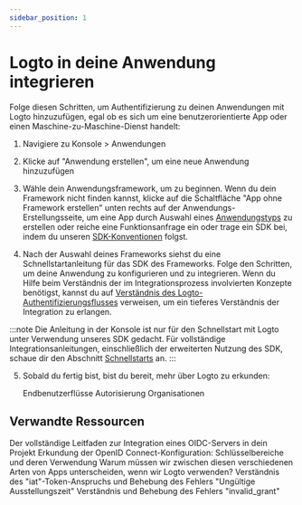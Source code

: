```yaml
---
sidebar_position: 1
---
```


# Logto in deine Anwendung integrieren

Folge diesen Schritten, um Authentifizierung zu deinen Anwendungen mit Logto hinzuzufügen, egal ob es sich um eine benutzerorientierte App oder einen Maschine-zu-Maschine-Dienst handelt:

1. Navigiere zu <CloudLink to="/applications">Konsole > Anwendungen</CloudLink>

2. Klicke auf "Anwendung erstellen", um eine neue Anwendung hinzuzufügen

3. Wähle dein Anwendungsframework, um zu beginnen. Wenn du dein Framework nicht finden kannst, klicke auf die Schaltfläche "App ohne Framework erstellen" unten rechts auf der Anwendungs-Erstellungsseite, um eine App durch Auswahl eines [Anwendungstyps](/integrate-logto/application-data-structure/#application-types) zu erstellen oder reiche eine Funktionsanfrage ein oder trage ein SDK bei, indem du unseren [SDK-Konventionen](/developers/sdk-conventions) folgst.

4. Nach der Auswahl deines Frameworks siehst du eine Schnellstartanleitung für das SDK des Frameworks. Folge den Schritten, um deine Anwendung zu konfigurieren und zu integrieren. Wenn du Hilfe beim Verständnis der im Integrationsprozess involvierten Konzepte benötigst, kannst du auf [Verständnis des Logto-Authentifizierungsflusses](/integrate-logto/integrate-logto-into-your-application/understand-authentication-flow/) verweisen, um ein tieferes Verständnis der Integration zu erlangen.

:::note
Die Anleitung in der Konsole ist nur für den Schnellstart mit Logto unter Verwendung unseres SDK gedacht. Für vollständige Integrationsanleitungen, einschließlich der erweiterten Nutzung des SDK, schaue dir den Abschnitt [Schnellstarts](/quick-starts) an.
:::

5. Sobald du fertig bist, bist du bereit, mehr über Logto zu erkunden:

   <Url href="/end-user-flows">Endbenutzerflüsse</Url>
   <Url href="/authorization">Autorisierung</Url>
   <Url href="/organizations">Organisationen</Url>

## Verwandte Ressourcen

<Url href="https://blog.logto.io/complete-guide-to-integrating-oidc-server">
  Der vollständige Leitfaden zur Integration eines OIDC-Servers in dein Projekt
</Url>

<Url href="https://blog.logto.io/exploring-oidc-configuration">
  Erkundung der OpenID Connect-Konfiguration: Schlüsselbereiche und deren Verwendung
</Url>

<Url href="https://blog.logto.io/reveal-public-and-confidential-clients">
  Warum müssen wir zwischen diesen verschiedenen Arten von Apps unterscheiden, wenn wir Logto
  verwenden?
</Url>

<Url href="https://blog.logto.io/troubleshooting-invalid-issued-at-time-error">
  Verständnis des "iat"-Token-Anspruchs und Behebung des Fehlers "Ungültige Ausstellungszeit"
</Url>

<Url href="https://blog.logto.io/troubleshoot-invalid-grant-error">
  Verständnis und Behebung des Fehlers "invalid_grant"
</Url>
